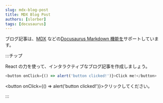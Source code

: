 ```yaml
---
slug: mdx-blog-post
title: MDX Blog Post
authors: [slorber]
tags: [docusaurus]
---
```


ブログ記事は、<a href="https://mdxjs.com/">MDX</a> などの<a href="https://docusaurus.io/docs/markdown-features">Docusaurus Markdown 機能を</a>サポートしています。

:::チップ

React の力を使って、インタラクティブなブログ記事を作成しましょう。

```js
<button onClick={() => alert('button clicked!')}>Click me!</button>
```

<button onClick={() => alert('button clicked!')}>クリックしてください。</button>

:::
